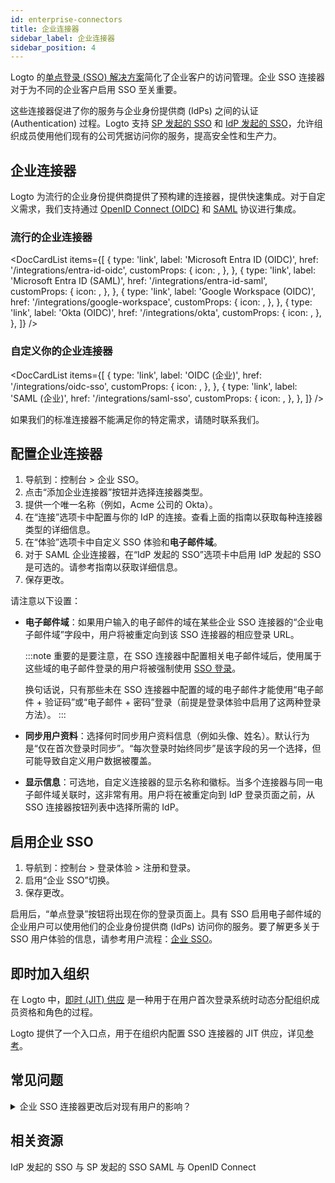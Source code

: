 ```yaml
---
id: enterprise-connectors
title: 企业连接器
sidebar_label: 企业连接器
sidebar_position: 4
---
```



Logto 的[单点登录 (SSO) 解决方案](/end-user-flows/enterprise-sso)简化了企业客户的访问管理。企业 SSO 连接器对于为不同的企业客户启用 SSO 至关重要。

这些连接器促进了你的服务与企业身份提供商 (IdPs) 之间的认证 (Authentication) 过程。Logto 支持 [SP 发起的 SSO](/end-user-flows/enterprise-sso/sp-initiated-sso) 和 [IdP 发起的 SSO](/end-user-flows/enterprise-sso/idp-initiated-sso)，允许组织成员使用他们现有的公司凭据访问你的服务，提高安全性和生产力。

## 企业连接器

Logto 为流行的企业身份提供商提供了预构建的连接器，提供快速集成。对于自定义需求，我们支持通过 [OpenID Connect (OIDC)](https://auth.wiki/openid-connect) 和 [SAML](https://auth.wiki/saml) 协议进行集成。

### 流行的企业连接器

<DocCardList
  items={[
    {
      type: 'link',
      label: 'Microsoft Entra ID (OIDC)',
      href: '/integrations/entra-id-oidc',
      customProps: {
        icon: <MicrosoftEntraId />,
      },
    },
    {
      type: 'link',
      label: 'Microsoft Entra ID (SAML)',
      href: '/integrations/entra-id-saml',
      customProps: {
        icon: <MicrosoftEntraId />,
      },
    },
    {
      type: 'link',
      label: 'Google Workspace (OIDC)',
      href: '/integrations/google-workspace',
      customProps: {
        icon: <GoogleWorkspace />,
      },
    },
    {
      type: 'link',
      label: 'Okta (OIDC)',
      href: '/integrations/okta',
      customProps: {
        icon: <Okta />,
      },
    },
  ]}
/>

### 自定义你的企业连接器

<DocCardList
  items={[
    {
      type: 'link',
      label: 'OIDC (企业)',
      href: '/integrations/oidc-sso',
      customProps: {
        icon: <Oidc />,
      },
    },
    {
      type: 'link',
      label: 'SAML (企业)',
      href: '/integrations/saml-sso',
      customProps: {
        icon: <Saml />,
      },
    },
  ]}
/>

如果我们的标准连接器不能满足你的特定需求，请随时联系我们。

## 配置企业连接器

1. 导航到：<CloudLink to="/enterprise-sso">控制台 > 企业 SSO</CloudLink>。
2. 点击“添加企业连接器”按钮并选择连接器类型。
3. 提供一个唯一名称（例如，Acme 公司的 Okta）。
4. 在“连接”选项卡中配置与你的 IdP 的连接。查看上面的指南以获取每种连接器类型的详细信息。
5. 在“体验”选项卡中自定义 SSO 体验和**电子邮件域**。
6. 对于 SAML 企业连接器，在“IdP 发起的 SSO”选项卡中启用 IdP 发起的 SSO 是可选的。请参考指南以获取详细信息。
7. 保存更改。

请注意以下设置：

- **电子邮件域**：如果用户输入的电子邮件的域在某些企业 SSO 连接器的“企业电子邮件域”字段中，用户将被重定向到该 SSO 连接器的相应登录 URL。

  :::note
  重要的是要注意，在 SSO 连接器中配置相关电子邮件域后，使用属于这些域的电子邮件登录的用户将被强制使用 [SSO 登录](/end-user-flows/enterprise-sso)。

  换句话说，只有那些未在 SSO 连接器中配置的域的电子邮件才能使用“电子邮件 + 验证码”或“电子邮件 + 密码”登录（前提是登录体验中启用了这两种登录方法）。
  :::

- **同步用户资料**：选择何时同步用户资料信息（例如头像、姓名）。默认行为是“仅在首次登录时同步”。“每次登录时始终同步”是该字段的另一个选择，但可能导致自定义用户数据被覆盖。
- **显示信息**：可选地，自定义连接器的显示名称和徽标。当多个连接器与同一电子邮件域关联时，这非常有用。用户将在被重定向到 IdP 登录页面之前，从 SSO 连接器按钮列表中选择所需的 IdP。

## 启用企业 SSO

1. 导航到：<CloudLink to="/sign-in-experience/sign-up-and-sign-in">控制台 > 登录体验 > 注册和登录</CloudLink>。
2. 启用“企业 SSO”切换。
3. 保存更改。

启用后，“单点登录”按钮将出现在你的登录页面上。具有 SSO 启用电子邮件域的企业用户可以使用他们的企业身份提供商 (IdPs) 访问你的服务。要了解更多关于 SSO 用户体验的信息，请参考用户流程：[企业 SSO](/end-user-flows/enterprise-sso)。

## 即时加入组织

在 Logto 中，[即时 (JIT) 供应](https://auth.wiki/jit-provisioning) 是一种用于在用户首次登录系统时动态分配组织成员资格和角色的过程。

Logto 提供了一个入口点，用于在组织内配置 SSO 连接器的 JIT 供应，详见[参考](/organizations/just-in-time-provisioning)。

## 常见问题

<details>
<summary>企业 SSO 连接器更改后对现有用户的影响？</summary>

- 添加 SSO：如果电子邮件匹配，SSO 身份将链接到现有帐户。
- 移除 SSO：移除与帐户链接的 SSO 身份，但保留用户帐户，并提示用户设置替代验证方法。

</details>

## 相关资源

<Url type="inline" href="https://blog.logto.io/idp-vs-sp-initiated-sso">
  IdP 发起的 SSO 与 SP 发起的 SSO
</Url>
<Url type="inline" href="https://blog.logto.io/differences-between-saml-and-oidc">
  SAML 与 OpenID Connect
</Url>

